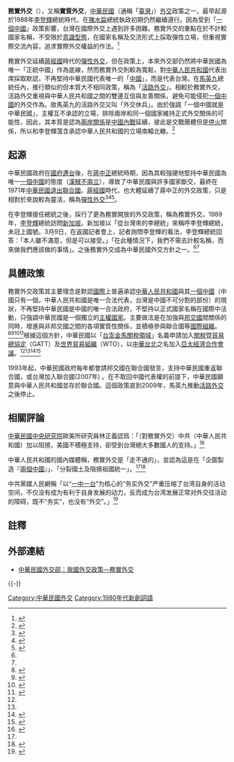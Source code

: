 '''務實外交'''（{{lang-en|Pragmatic Diplomacy}}），又稱'''實質外交'''，[[中華民國|中華民國]]（通稱「[[臺灣|臺灣]]」）[[外交|外交]]政策之一，最早起源於1988年[[李登輝|李登輝]]總統時代，在[[陳水扁|陳水扁]]總統執政初期仍然繼續遵行。因為受到「[[一個中國|一個中國]]」政策影響，台灣在國際外交上遇到許多困難。務實外交的重點在於不計較國家名稱，不受限於[[意識型態|意識型態]]，在國家名稱及交流形式上採取彈性立場，但重視實際交流內容，追求實際外交權益的作法。<ref name="Chen2002">{{cite book|author=Jie Chen|title=Foreign Policy of the New Taiwan Pragmatic Diplomacy in Southeast Asia|url=http://books.google.com/books?id=moqbJAj2b1kC|date=1 January 2002|publisher=Edward Elgar Publishing|language=en|isbn=978-1-78195-996-1}}</ref>

務實外交延續[[蔣經國|蔣經國]]時代的[[彈性外交|彈性外交]]，但在政策上，本來外交部仍然將中華民國為唯一「正統中國」作為底線，然而務實外交則較為寬鬆，對[[中華人民共和國|中華人民共和國]]代表出席採取默認，不再堅持中華民國代表唯一的「[[中國|中國]]」，而是代表台灣。在[[馬英九|馬英九]]總統任內，推行類似的但本質大不相同政策，稱為「[[活路外交|活路外交]]」。相較於務實外交，活路外交重視與中華人民共和國之間的雙邊互信與友善關係，避免可能侵犯[[一個中國|一個中國]]的外交作為。故馬英九的活路外交又叫「外交休兵」。由於強調「一個中國就是中華民國」，主權互不承認的立場，排除兩岸和同一個國家維持正式外交關係的可能性，因此，其本質是認為[[兩岸關係|兩岸關係]]是[[第二次國共內戰|中國內戰]]延續，彼此是交戰團體但是[[停火|停火]]關係，所以和李登輝薀含承認中華人民共和國的立場南轅北轍。<ref name="Hickey2006">{{cite book|author=Dennis V. Hickey|title=Foreign Policy Making in Taiwan From Principle to Pragmatism|url=http://books.google.com/books?id=66R5AgAAQBAJ&pg=PA13|date=5 December 2006|publisher=Routledge|language=en|isbn=978-1-134-00305-1|pages=13–}}</ref>

==起源==
中華民國政府在[[國府遷台|國府遷台]]後，在[[蔣中正|蔣中正]]總統時期，因為其較強硬地堅持中華民國為唯一[[一個中國|一個中國]]的態度（[[漢賊不兩立|漢賊不兩立]]），導致了中華民國與許多國家斷交，最終在1971年[[聯合國大會2758號決議|中華民國退出聯合國]]。[[蔣經國|蔣經國]]時代，也大體延續了蔣中正的外交政策，只是相對於來說較為靈活，稱為[[彈性外交|彈性外交]]<ref name=CN1>{{Cite web|url=http://big5.huaxia.com/zk/jpwk/zplz/ldhzmm038.html|title=“務實外交”製造“兩個中國”|accessdate=2014-07-31|archive-date=2020-03-12|archive-url=https://web.archive.org/web/20200312091538/http://big5.huaxia.com/zk/jpwk/zplz/ldhzmm038.html|dead-url=no}}</ref><ref name="黃秀政張勝彥2002">{{cite book|author1=黃秀政|author2=張勝彥|author3=吳文星|title=臺灣史|url=http://books.google.com/books?id=4KCqmxN7gq8C&pg=PA271|accessdate=28 July 2014|year=2002|publisher=五南圖書出版股份有限公司|location=台北|language=zh-tw|isbn=978-957-11-2738-5|pages=271–}}</ref><ref name="江增慶2005">{{cite book|author=江增慶|title=中國通史綱要|url=http://books.google.com/books?id=YO91Rf37mu0C&pg=PA638|year=2005|publisher=五南圖書出版股份有限公司|location=台北|language=zh-tw|isbn=978-957-11-3986-9|pages=638–}}</ref>。

在李登輝接任總統之後，採行了更為務實開放的外交政策，稱為務實外交。1989年，[[李登輝|李登輝]]總統訪問[[新加坡|新加坡]]。新加坡以「從台灣來的李總統」來稱呼李登輝總統，未冠上國號。3月9日，在返國記者會上，記者詢問李登輝的看法，李登輝總統回答：「本人雖不滿意，但是可以接受。」「在此種情況下，我們不需去計較名稱，而來做我們應該做的事情」。之後務實外交成為中華民國外交方針之一。<ref name="黃秀政張勝彥2002"/><ref name="江增慶2005"/>

==具體政策==
務實外交政策其主要理念是默認[[國際|國際]]上普遍承認[[中華人民共和國|中華人民共和國]]與其[[一個中國_(中華人民共和國)|一個中國]]（中國只有一個，中華人民共和國是唯一合法代表，台灣是中國不可分割的部份）的現狀，不再堅持中華民國是中國的唯一合法政府，不堅持以正式國家名稱在國際中活動，只強調中華民國是一個獨立的[[主權國家|主權國家]]。主要做法是在加強與[[邦交國|邦交國]]間關係的同時，增進與非邦交國之間的各項實質性關係，並積極參與聯合國等[[國際組織|國際組織]]。<ref name=TW>{{Cite web|url=http://multilingual.mofa.gov.tw/web/web_UTF-8/almanac/almanac1998/section_2/b2-2.htm|title=我國外交政策—務實外交-中華民國外交部|accessdate=2014-07-31|archive-date=2017-04-21|archive-url=https://web.archive.org/web/20170421130134/http://multilingual.mofa.gov.tw/web/web_UTF-8/almanac/almanac1998/section_2/b2-2.htm|dead-url=no}}</REF><ref name="林義鈞2005">{{cite book|author=林義鈞|title=臺灣國家能力與國家認同之關係, 1990-2000|url=http://books.google.com/books?id=xY-vftvChmcC&pg=PA63|date=1 October 2005|publisher=秀威出版|location=台北|language=zh-tw|isbn=978-986-7263-77-3|pages=63–}}</ref><ref>{{cite book|title=兩岸和平發展與互信機制之研析|url=http://books.google.com/books?id=ucm9K1xN_rAC&pg=PA94|date=1 June 2010|publisher=秀威出版|location=台北|language=zh-tw|isbn=978-986-221-467-1|pages=94–}}</ref><ref name="陳正茂2011">{{cite book|author=陳正茂|title=世紀交錯雜感錄:陳正茂隨思筆記 陳正茂隨思筆記|url=http://books.google.com/books?id=jEXFLLGjRKsC&pg=PA161|date=1 February 2011|publisher=秀威出版|location=台北|language=zh-tw|isbn=978-986-221-624-8|pages=161–}}</ref>根據這個方針，中華民國以「[[臺澎金馬個別關稅領域|台澎金馬關稅領域]]」名義申請加入[[關稅暨貿易總協定|關稅暨貿易總協定]]（GATT）及[[世界貿易組織|世界貿易組織]]（WTO），以[[中華台北|中華台北]]之名加入[[亞太經濟合作會議|亞太經濟合作會議]]。<ref name="黃秀政張勝彥2002"/><ref name="江增慶2005"/><ref name="Garver2011">{{cite book|author=John W Garver|title=Face off China, the United States, and Taiwan's democratization|url=http://books.google.com/books?id=_-H4QnS2_nEC&pg=PA33|date=15 May 2011|publisher=University of Washington Press|language=en|isbn=978-0-295-80035-6|pages=33–}}</ref><ref name="Leifer2005">{{cite book|author=Michael Leifer|title=Michael Leifer Selected Works on Southeast Asia|url=http://books.google.com/books?id=B9kTZgZ0TWYC&pg=PA272|date=1 January 2005|publisher=Institute of Southeast Asian Studies|language=en|isbn=978-981-230-270-0|pages=272–}}</ref>

1993年起，中華民國政府每年都會請邦交國在聯合國發言，支持中華民國重返聯合國，或台灣加入聯合國(2007年) 。在不取回中國代表權的前提下，中華民國願意與中華人民共和國並存於聯合國。這個政策直到2009年，馬英九推動[[活路外交|活路外交]]之後停止。

==相關評論==
[[中華民國中央研究院|中華民國中央研究院]]歐美所研究員林正義認爲：「（對務實外交）中共（中華人民共和國）加以阻撓，美國不積極支持，卻受到台灣絕大多數國人的支持。」<ref>{{Cite web|url=http://taiwannation.50webs.com/plee4.htm#4|title=積極外交 證明台灣存在|accessdate=2014-07-31|archive-date=2016-03-04|archive-url=https://web.archive.org/web/20160304190506/http://taiwannation.50webs.com/plee4.htm#4|dead-url=no}}</ref>

中華人民共和國的國內媒體稱，務實外交是「走不通的」，並認為這是在「企圖製造『[[兩個中國|兩個中國]]』」、「分裂國土及阻撓祖國統一」。<ref name=CN1/><ref>{{Cite web|url=http://www.china.com.cn/chinese/archive/214692.htm|title=一条走不通的路（上）|accessdate=2014-07-31|archive-date=2020-03-12|archive-url=https://web.archive.org/web/20200312091618/http://www.china.com.cn/chinese/archive/214692.htm|dead-url=no}}</ref>

中共黨媒人民網稱「以“[[一中一台|一中一台]]”为核心的“务实外交”严重压缩了台湾自身的活动空间，不仅没有成为有利于自身发展的动力，反而成为台湾发展正常对外交往活动的障碍，既不“务实”，也没有“外交”。」<ref>{{Cite web|url=http://www.people.com.cn/GB/shizheng/1025/2104646.html|title=台海观察：“务实外交”何以屡战屡败？|publisher=人民網|accessdate=2014-07-31|archive-date=2020-03-12|archive-url=https://web.archive.org/web/20200312091622/http://www.people.com.cn/GB/shizheng/1025/2104646.html|dead-url=no}}</ref>

==註釋==
{{reflist}}
==外部連結==
*[http://multilingual.mofa.gov.tw/web/web_UTF-8/almanac/almanac1998/section_2/b2-2.htm 中華民國外交部：我國外交政策—務實外交]{{Wayback|url=http://multilingual.mofa.gov.tw/web/web_UTF-8/almanac/almanac1998/section_2/b2-2.htm |date=20170421130134 }}{{zh-tw}}

{{-}}
{{中華民國外交}}

[[Category:中華民國外交|Category:中華民國外交]]
[[Category:1980年代新創詞語|Category:1980年代新創詞語]]